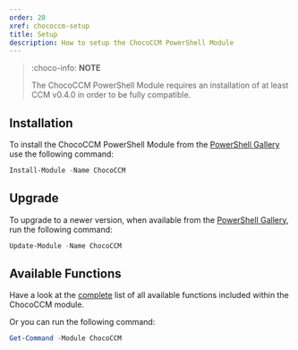 ```yaml
---
order: 20
xref: chococcm-setup
title: Setup
description: How to setup the ChocoCCM PowerShell Module
---
```


> :choco-info: **NOTE**
>
> The ChocoCCM PowerShell Module requires an installation of at least CCM v0.4.0 in order to be fully compatible.

## Installation

To install the ChocoCCM PowerShell Module from the [PowerShell Gallery](https://www.powershellgallery.com/packages/ChocoCCM) use the following command:

```powershell
Install-Module -Name ChocoCCM
```

## Upgrade

To upgrade to a newer version, when available from the [PowerShell Gallery](https://www.powershellgallery.com/packages/ChocoCCM), run the following command:

```powershell
Update-Module -Name ChocoCCM
```

## Available Functions

Have a look at the [complete](xref:chococcm-functions) list of all available functions included within the ChocoCCM module.

Or you can run the following command:

```powershell
Get-Command -Module ChocoCCM
```